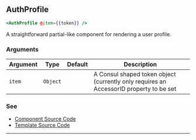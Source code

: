 ## AuthProfile

```hbs
<AuthProfile @item={{token}} />
```

A straightforward partial-like component for rendering a user profile.

### Arguments

| Argument | Type | Default | Description |
| --- | --- | --- | --- |
| `item` | `Object` | | A Consul shaped token object (currently only requires an AccessorID property to be set |

### See

- [Component Source Code](./index.js)
- [Template Source Code](./index.hbs)

---
